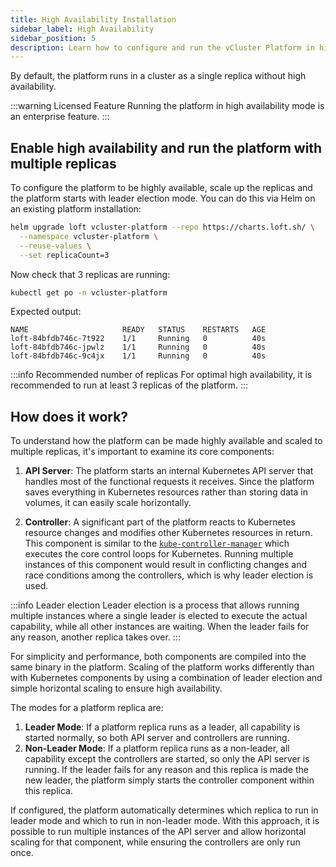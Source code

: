 ```yaml
---
title: High Availability Installation
sidebar_label: High Availability
sidebar_position: 5
description: Learn how to configure and run the vCluster Platform in high availability mode with multiple replicas.
---
```


By default, the platform runs in a cluster as a single replica without high availability.

:::warning Licensed Feature
Running the platform in high availability mode is an enterprise feature.
:::

## Enable high availability and run the platform with multiple replicas

To configure the platform to be highly available, scale up the replicas and the
platform starts with leader election mode. You can do this via Helm on an existing platform installation:

```bash title="Run the platform with 3 replicas"
helm upgrade loft vcluster-platform --repo https://charts.loft.sh/ \
  --namespace vcluster-platform \
  --reuse-values \
  --set replicaCount=3
```

Now check that 3 replicas are running:

```bash title="Verify running replicas"
kubectl get po -n vcluster-platform
```

Expected output:

```
NAME                     READY   STATUS    RESTARTS   AGE
loft-84bfdb746c-7t922    1/1     Running   0          40s
loft-84bfdb746c-jpwlz    1/1     Running   0          40s
loft-84bfdb746c-9c4jx    1/1     Running   0          40s
```

:::info Recommended number of replicas
For optimal high availability, it is recommended to run at least 3 replicas of the platform.
:::

## How does it work?

To understand how the platform can be made highly available and scaled to multiple replicas, it's important to examine its core components:

1. **API Server**: The platform starts an internal Kubernetes API server that handles most of the functional requests it receives. Since the platform saves everything in Kubernetes resources rather than storing data in volumes, it can easily scale horizontally.

2. **Controller**: A significant part of the platform reacts to Kubernetes resource changes and modifies other Kubernetes resources in return. This component is similar to the [`kube-controller-manager`](https://kubernetes.io/docs/reference/command-line-tools-reference/kube-controller-manager/) which executes the core control loops for Kubernetes. Running multiple instances of this component would result in conflicting changes and race conditions among the controllers, which is why leader election is used.

:::info Leader election
Leader election is a process that allows running multiple instances where a
single leader is elected to execute the actual capability, while all other instances are waiting. When the leader fails for any reason, another replica takes over.
:::

For simplicity and performance, both components are compiled into the same binary in the platform. Scaling of the platform works differently than with Kubernetes components by using a combination of leader election and simple horizontal scaling to ensure high availability.

The modes for a platform replica are:

1. **Leader Mode**: If a platform replica runs as a leader, all capability is started normally, so both API server and controllers are running.
2. **Non-Leader Mode**: If a platform replica runs as a non-leader, all
capability except the controllers are started, so only the API server is running. If the leader fails for any reason and this replica is made the new leader, the platform simply starts the controller component within this replica.

If configured, the platform automatically determines which replica to run in leader mode and which to run in non-leader mode. With this approach, it is possible to run multiple instances of the API server and allow horizontal scaling for that component, while ensuring the controllers are only run once.
